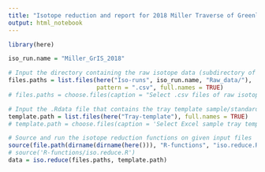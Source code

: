 ```yaml
---
title: "Isotope reduction and report for 2018 Miller Traverse of Greenland Icesheet"
output: html_notebook
---
```






```r

library(here)

iso_run.name = "Miller_GrIS_2018"

# Input the directory containing the raw isotope data (subdirectory of 'Raw data')
files.paths = list.files(here("Iso-runs", iso_run.name, "Raw_data/"), 
                         pattern = ".csv", full.names = TRUE)
# files.paths = choose.files(caption = "Select .csv files of raw isotope data")

# Input the .Rdata file that contains the tray template sample/standards locations
template.path = list.files(here("Tray-template"), full.names = TRUE)
# template.path = choose.files(caption = 'Select Excel sample tray template file')

# Source and run the isotope reduction functions on given input files
source(file.path(dirname(dirname(here())), "R-functions", "iso.reduce.R"))
# source('R-functions/iso.reduce.R')
data = iso.reduce(files.paths, template.path)

```
